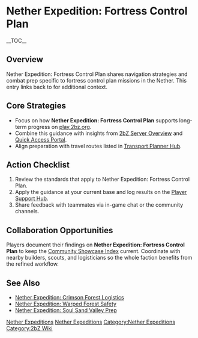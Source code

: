 {{Short description|Nether Expedition: Fortress Control Plan shares navigation strategies and combat prep specific to fortress control plan missions in the Nether}}
= Nether Expedition: Fortress Control Plan =
{{2bZ Navbox}}
__TOC__

== Overview ==
Nether Expedition: Fortress Control Plan shares navigation strategies and combat prep
specific to fortress control plan missions in the Nether. This entry links back to
[[Category:Nether Expeditions|Nether Expeditions]] for additional context.

== Core Strategies ==
* Focus on how '''Nether Expedition: Fortress Control Plan''' supports long-term progress on [[play.2bz.org]].
* Combine this guidance with insights from [[2bZ Server Overview]] and [[Quick Access Portal]].
* Align preparation with travel routes listed in [[Transport Planner Hub]].

== Action Checklist ==
# Review the [[Category:Nether Expeditions|Nether Expeditions]] standards that apply to Nether Expedition: Fortress Control Plan.
# Apply the guidance at your current base and log results on the [[Player Support Hub]].
# Share feedback with teammates via in-game chat or the community channels.

== Collaboration Opportunities ==
Players document their findings on '''Nether Expedition: Fortress Control Plan''' to keep
the [[Community Showcase Index]] current. Coordinate with nearby builders, scouts, and
logisticians so the whole faction benefits from the refined workflow.

== See Also ==
* [[Nether Expedition: Crimson Forest Logistics]]
* [[Nether Expedition: Warped Forest Safety]]
* [[Nether Expedition: Soul Sand Valley Prep]]

[[Category:Nether Expeditions]]
[[Category:2bZ Wiki]]
